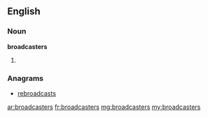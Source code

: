 ==English==

===Noun===
'''broadcasters'''

# {{plural of|[[broadcaster]]}}

===Anagrams===
* [[rebroadcasts#English|rebroadcasts]]

[[ar:broadcasters]]
[[fr:broadcasters]]
[[mg:broadcasters]]
[[my:broadcasters]]